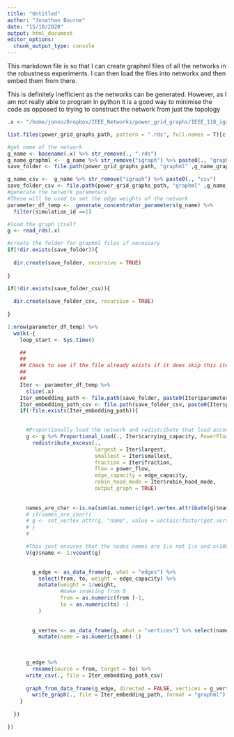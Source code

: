 ```yaml
---
title: "Untitled"
author: "Jonathan Bourne"
date: "15/10/2020"
output: html_document
editor_options: 
  chunk_output_type: console
---
```


This markdown file is so that I can create graphml files of all the networks in the robustness experiments. I can then load the files into networkx and then embed them from there.

This is definitely inefficient as the networks can be generated. However, as I am not really able to program in python it is a good way to minimise the code as opposed to trying to construct the network from just the topology

```r

.x <- "/home/jonno/Dropbox/IEEE_Networks/power_grid_graphs/IEEE_118_igraph.rds"

list.files(power_grid_graphs_path, pattern = ".rds", full.names = T)[c(6)] %>% walk(~{

#get name of the network
g_name <- basename(.x) %>% str_remove(., ".rds")
g_name_graphml <-  g_name %>% str_remove("igraph") %>% paste0(., "graphml")
save_folder <- file.path(power_grid_graphs_path, "graphml" ,g_name_graphml)

g_name_csv <-  g_name %>% str_remove("igraph") %>% paste0(., "csv")
save_folder_csv <- file.path(power_grid_graphs_path, "graphml" ,g_name_csv)
#generate the network parameters
#These will be used to set the edge weights of the network
parameter_df_temp <-  generate_concentrator_parameters(g_name) %>%
  filter(simulation_id ==1)

#load the graph itself
g <- read_rds(.x)

#create the folder for graphml files if necessary
if(!dir.exists(save_folder)){
  
  dir.create(save_folder, recursive = TRUE)
  
}

if(!dir.exists(save_folder_csv)){
  
  dir.create(save_folder_csv, recursive = TRUE)
  
}

1:nrow(parameter_df_temp) %>%
  walk(~{
    loop_start <- Sys.time()

    ##
    ##
    ## Check to see if the file already exists if it does skip this iteration. This allows easier restarts
    ##
    ##
    Iter <- parameter_df_temp %>%
      slice(.x)
    Iter_embedding_path <- file.path(save_folder, paste0(Iter$parameter_summary, ".graphml"))
    Iter_embedding_path_csv <- file.path(save_folder_csv, paste0(Iter$parameter_summary, ".csv"))
    if(!file.exists(Iter_embedding_path)){

      
      #Proportionally load the network and redistribute that load according to the parameter settings
      g <- g %>% Proportional_Load(., Iter$carrying_capacity, PowerFlow = "power_flow", "Link.Limit" = "edge_capacity") %>%
        redistribute_excess(., 
                            largest = Iter$largest, 
                            smallest = Iter$smallest, 
                            fraction = Iter$fraction, 
                            flow = power_flow, 
                            edge_capacity = edge_capacity,
                            robin_hood_mode = Iter$robin_hood_mode,
                            output_graph = TRUE)
      
      
      names_are_char <-is.na(sum(as.numeric(get.vertex.attribute(g)$name)))
      # if(names_are_char){
      # g <- set_vertex_attr(g, "name", value = unclass(factor(get.vertex.attribute(g)$name)))
      # }
      # 

      #This just ensures that the nodes names are 1:x not 1:x and x+1000
      V(g)$name <- 1:vcount(g)
      

        g_edge <- as_data_frame(g, what = "edges") %>% 
          select(from, to, weight = edge_capacity) %>%
          mutate(weight = 1/weight,
                 #make indexing from 0
                 from = as.numeric(from )-1,
                 to = as.numeric(to) -1
          )
        
        
        g_vertex <- as_data_frame(g, what = "vertices") %>% select(name, feature = net_generation) %>%
          mutate(name = as.numeric(name)-1)
          

      
      g_edge %>%
        rename(source = from, target = to) %>%
      write_csv(., file = Iter_embedding_path_csv)
      
      graph_from_data_frame(g_edge, directed = FALSE, vertices = g_vertex) %>%
        write_graph(., file = Iter_embedding_path, format = "graphml")
    }
    
  })

})
```

